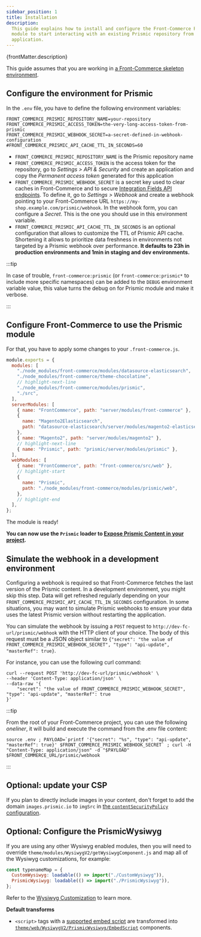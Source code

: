 ```yaml
---
sidebar_position: 1
title: Installation
description:
  This guide explains how to install and configure the Front-Commerce Prismic
  module to start interacting with an existing Prismic repository from your
  application.
---
```


<p>{frontMatter.description}</p>

This guide assumes that you are working in
[a Front-Commerce skeleton environment](https://gitlab.com/front-commerce/front-commerce-skeleton/).

## Configure the environment for Prismic

In the `.env` file, you have to define the following environment variables:

```shell
FRONT_COMMERCE_PRISMIC_REPOSITORY_NAME=your-repository
FRONT_COMMERCE_PRISMIC_ACCESS_TOKEN=the-very-long-access-token-from-prismic
FRONT_COMMERCE_PRISMIC_WEBHOOK_SECRET=a-secret-defined-in-webhook-configuration
#FRONT_COMMERCE_PRISMIC_API_CACHE_TTL_IN_SECONDS=60
```

- `FRONT_COMMERCE_PRISMIC_REPOSITORY_NAME` is the Prismic repository name
- `FRONT_COMMERCE_PRISMIC_ACCESS_TOKEN` is the access token for the repository,
  go to _Settings > API & Security_ and create an application and copy the
  _Permanent access token_ generated for this application
- `FRONT_COMMERCE_PRISMIC_WEBHOOK_SECRET` is a secret key used to clear caches
  in Front-Commerce and to secure
  [Integration Fields API endpoints](/docs/prismic/integration-fields). To
  define it, go to _Settings > Webhook_ and create a webhook pointing to your
  Front-Commerce URL `https://my-shop.example.com/prismic/webhook`. In the
  webhook form, you can configure a _Secret_. This is the one you should use in
  this environment variable.
- `FRONT_COMMERCE_PRISMIC_API_CACHE_TTL_IN_SECONDS` is an optional configuration
  that allows to customize the TTL of Prismic API cache. Shortening it allows to
  prioritize data freshness in environments not targeted by a Prismic webhook
  over performance. **It defaults to 23h in production environments and 1min in
  staging and dev environments.**

:::tip

In case of trouble, `front-commerce:prismic` (or `front-commerce:prismic*` to
include more specific namespaces) can be added to the `DEBUG` environment
variable value, this value turns the debug on for Prismic module and make it
verbose.

:::

## Configure Front-Commerce to use the Prismic module

For that, you have to apply some changes to your `.front-commerce.js`.

```js title=".front-commerce.js"
module.exports = {
  modules: [
    "./node_modules/front-commerce/modules/datasource-elasticsearch",
    "./node_modules/front-commerce/theme-chocolatine",
    // highlight-next-line
    "./node_modules/front-commerce/modules/prismic",
    "./src",
  ],
  serverModules: [
    { name: "FrontCommerce", path: "server/modules/front-commerce" },
    {
      name: "Magento2Elasticsearch",
      path: "datasource-elasticsearch/server/modules/magento2-elasticsearch",
    },
    { name: "Magento2", path: "server/modules/magento2" },
    // highlight-next-line
    { name: "Prismic", path: "prismic/server/modules/prismic" },
  ],
  webModules: [
    { name: "FrontCommerce", path: "front-commerce/src/web" },
    // highlight-start
    {
      name: "Prismic",
      path: "./node_modules/front-commerce/modules/prismic/web",
    },
    // highlight-end
  ],
};
```

The module is ready!

**You can now use the `Prismic` loader to
[Expose Prismic Content in your project](/docs/prismic/expose-content).**

## Simulate the webhook in a development environment

Configuring a webhook is required so that Front-Commerce fetches the last
version of the Prismic content. In a development environment, you might skip
this step. Data will get refreshed regularly depending on your
`FRONT_COMMERCE_PRISMIC_API_CACHE_TTL_IN_SECONDS` configuration. In some
situations, you may want to simulate Prismic webhooks to ensure your data uses
the latest Prismic version without restarting the application.

You can simulate the webhook by issuing a `POST` request to
`http://dev-fc-url/prismic/webhook` with the HTTP client of your choice. The
body of this request must be a JSON object similar to
`{"secret": "the value of FRONT_COMMERCE_PRISMIC_WEBHOOK_SECRET", "type": "api-update", "masterRef": true}`.

For instance, you can use the following curl command:

```shell
curl --request POST 'http://dev-fc-url/prismic/webhook' \
--header 'Content-Type: application/json' \
--data-raw '{
    "secret": "the value of FRONT_COMMERCE_PRISMIC_WEBHOOK_SECRET", "type": "api-update", "masterRef": true
}'
```

:::tip

From the root of your Front-Commerce project, you can use the following
_oneliner_, it will build and execute the command from the .env file content:

```shell
source .env ; PAYLOAD=`printf '{"secret": "%s", "type": "api-update", "masterRef": true}' $FRONT_COMMERCE_PRISMIC_WEBHOOK_SECRET` ; curl -H "Content-Type: application/json" -d "$PAYLOAD" $FRONT_COMMERCE_URL/prismic/webhook
```

:::

## Optional: update your CSP

If you plan to directly include images in your content, don't forget to add the
domain `images.prismic.io` to `imgSrc` in
[the `contentSecurityPolicy` configuration](/docs/reference/configurations#configwebsitejs).

## Optional: Configure the PrismicWysiwyg

If you are using any other Wysiwyg enabled modules, then you will need to
override `theme/modules/WysiwygV2/getWysiwygComponent.js` and map all of the
Wysiwyg customizations, for example:

```js
const typenameMap = {
  CustomWysiwyg: loadable(() => import("./CustomWysiwyg")),
  PrismicWysiwyg: loadable(() => import("./PrismicWysiwyg")),
};
```

Refer to the [Wysiwyg Customization](/docs/advanced/theme/wysiwyg-platform) to
learn more.

**Default transforms**

- `<script>` tags with a
  [supported embed script](https://gitlab.com/front-commerce/front-commerce/-/tree/main/modules/prismic/web/theme/modules/WysiwygV2/PrismicWysiwyg/Components/EmbedScript/embeds.js)
  are transformed into
  [`theme/web/WysiwygV2/PrismicWysiwyg/EmbedScript`](https://gitlab.com/front-commerce/front-commerce/-/tree/main/modules/prismic/web/theme/modules/WysiwygV2/PrismicWysiwyg/Components/EmbedScript/EmbedScript.js)
  components.
